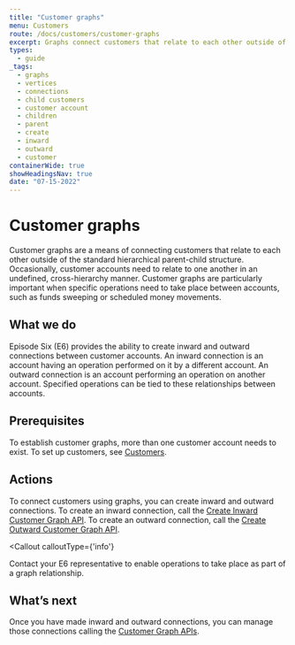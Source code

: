 ```yaml
---
title: "Customer graphs"
menu: Customers
route: /docs/customers/customer-graphs
excerpt: Graphs connect customers that relate to each other outside of the parent-child structure.
types: 
  - guide
_tags:
  - graphs
  - vertices
  - connections
  - child customers
  - customer account
  - children
  - parent
  - create
  - inward
  - outward
  - customer
containerWide: true
showHeadingsNav: true
date: "07-15-2022"
---
```



# Customer graphs

Customer graphs are a means of connecting customers that relate to each other outside of the standard hierarchical parent-child structure. Occasionally, customer accounts need to relate to one another in an undefined, cross-hierarchy manner. Customer graphs are particularly important when specific operations need to take place between accounts, such as funds sweeping or scheduled money movements.

## What we do
Episode Six (E6) provides the ability to create inward and outward connections between customer accounts. An inward connection is an account having an operation performed on it by a different account. An outward connection is an account performing an operation on another account. Specified operations can be tied to these relationships between accounts.

## Prerequisites
To establish customer graphs, more than one customer account needs to exist. To set up customers, see [Customers](/docs/customers/customers).

## Actions
To connect customers using graphs, you can create inward and outward connections. To create an inward connection, call the [Create Inward Customer Graph API](/tech-specs/customers/customer-graphs/api?#operation/net.e6tech.h3.middletier.api.v1.partner.customer.CustomerGraphAPI_createInwardCustomerGraph_POST). To create an outward connection, call the [Create Outward Customer Graph API](/tech-specs/customers/customer-graphs/api?#operation/net.e6tech.h3.middletier.api.v1.partner.customer.CustomerGraphAPI_createOutwardCustomerGraph_POST).

<Callout
    calloutType={'info'}
>
Contact your E6 representative to enable operations to take place as part of a graph relationship.
</Callout>

## What’s next
Once you have made inward and outward connections, you can manage those connections calling the [Customer Graph APIs](/tech-specs/customers/customer-graphs).
